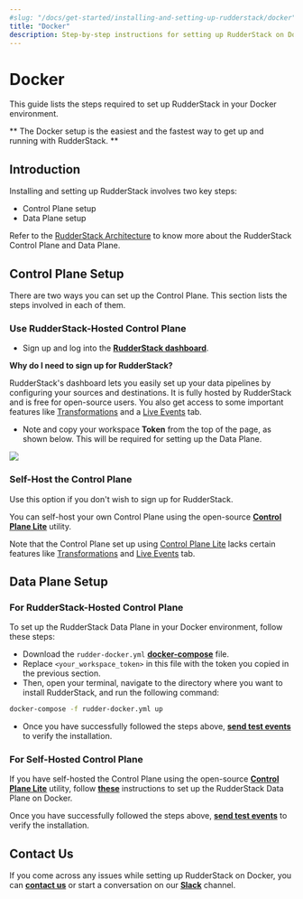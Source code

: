 ```yaml
---
#slug: "/docs/get-started/installing-and-setting-up-rudderstack/docker"
title: "Docker"
description: Step-by-step instructions for setting up RudderStack on Docker.
---
```


# Docker

This guide lists the steps required to set up RudderStack in your Docker environment.

<div class="successBlock">

  **
    The Docker setup is the easiest and the fastest way to get up and running
    with RudderStack.
  **
</div>

## Introduction

Installing and setting up RudderStack involves two key steps:

- Control Plane setup
- Data Plane setup

<div class="infoBlock">

Refer to the <a href="https://rudderstack.com/docs/get-started/rudderstack-architecture">RudderStack Architecture</a> to know more about the RudderStack Control Plane and Data Plane.

</div>

## Control Plane Setup

There are two ways you can set up the Control Plane. This section lists the steps involved in each of them.

### **Use RudderStack-Hosted Control Plane**

- Sign up and log into the [**RudderStack dashboard**](https://app.rudderlabs.com/signup).

<div class="infoBlock">

**Why do I need to sign up for RudderStack?**

RudderStack's dashboard lets you easily set up your data pipelines by configuring your sources and destinations. It is fully hosted by RudderStack and is free for open-source users. You also get access to some important features like <a href="https://rudderstack.com/docs/transformations/">Transformations</a> and a <a href="https://rudderstack.com/docs/user-guides/how-to-guides/live-destination-event-debugger">Live Events</a> tab.

</div>

- Note and copy your workspace **Token** from the top of the page, as shown below. This will be required for setting up the Data Plane.

<img src="../../../../images/assets/screen-shot-2021-07-01-at-5.36.15-pm332333331.png" />

<!--<img src="../../../../images/assets/screen-shot-2021-07-01-at-5.36.15-pm (3) (3) (2) (3) (3) (3) (3) (3) (1) (1).png" />-->

<!--<img
  src="../../../images/assets/screen-shot-2021-07-01-at-5.36.15-pm332333331.png"
  alt="Workspace Token"
/>-->

### Self-Host the Control Plane

<div class="warningBlock">

Use this option if you don't wish to sign up for RudderStack.

</div>

You can self-host your own Control Plane using the open-source [**Control Plane Lite**](https://rudderstack.com/docs/get-started/control-plane-lite/) utility.

<div class="dangerBlock">

Note that the Control Plane set up using <a href="https://rudderstack.com/docs/get-started/control-plane-lite/">Control Plane Lite</a> lacks certain features like <a href="https://rudderstack.com/docs/transformations/">Transformations</a> and <a href="https://rudderstack.com/docs/user-guides/how-to-guides/live-destination-event-debugger/">Live Events</a> tab.

</div>

## Data Plane Setup

### For **RudderStack-Hosted Control Plane**

To set up the RudderStack Data Plane in your Docker environment, follow these steps:

- Download the `rudder-docker.yml` [**docker-compose**](https://raw.githubusercontent.com/rudderlabs/rudder-server/master/rudder-docker.yml) file.
- Replace `<your_workspace_token>` in this file with the token you copied in the previous section.
- Then, open your terminal, navigate to the directory where you want to install RudderStack, and run the following command:

```bash
docker-compose -f rudder-docker.yml up
```

- Once you have successfully followed the steps above, [**send test events**](https://rudderstack.com/docs/get-started/installing-and-setting-up-rudderstack/sending-test-events/) to verify the installation.

### For **Self-Hosted Control Plane**

If you have self-hosted the Control Plane using the open-source [**Control Plane Lite**](https://rudderstack.com/docs/get-started/control-plane-lite/) utility, follow [**these**](https://rudderstack.com/docs/get-started/control-plane-lite/#docker) instructions to set up the RudderStack Data Plane on Docker.

Once you have successfully followed the steps above, [**send test events**](https://rudderstack.com/docs/get-started/installing-and-setting-up-rudderstack/sending-test-events/) to verify the installation.

## Contact Us

If you come across any issues while setting up RudderStack on Docker, you can [**contact us**](mailto:docs@rudderstack.com) or start a conversation on our [**Slack**](https://rudderstack.com/join-rudderstack-slack-community) channel.
